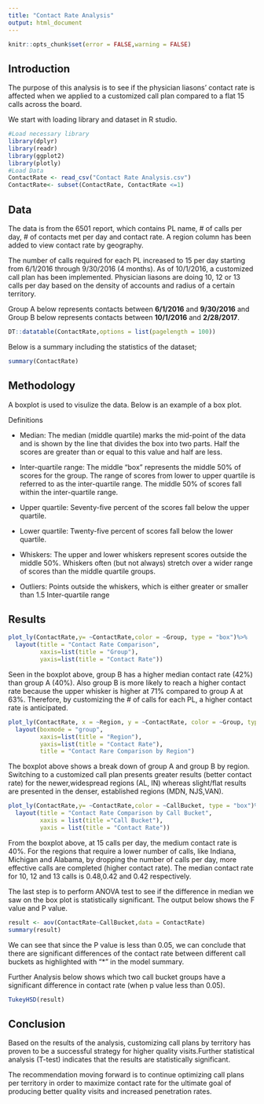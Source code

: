 ```yaml
---
title: "Contact Rate Analysis"
output: html_document
---
```


```r
knitr::opts_chunk$set(error = FALSE,warning = FALSE)
```

## Introduction

The purpose of this analysis is to see if the physician liasons' contact rate is affected when we applied to a customized call plan compared to a flat 15 calls across the board.

We start with loading library and dataset in R studio.

```r
#Load necessary library
library(dplyr)
library(readr)
library(ggplot2)
library(plotly)
#Load Data
ContactRate <- read_csv("Contact Rate Analysis.csv")
ContactRate<- subset(ContactRate, ContactRate <=1)

```

## Data

The data is from the 6501 report, which contains PL name, # of calls per day, # of contacts met per day and contact rate. A region column has been added to view contact rate by geography.

The number of calls required for each PL increased to 15 per day starting from 6/1/2016 through 9/30/2016 (4 months). As of 10/1/2016, a customized call plan has been implemented. Physician liasons are doing 10, 12 or 13 calls per day based on the density of accounts and radius of a certain territory.

Group A below represents contacts between **6/1/2016** and **9/30/2016** and Group B below represents contacts between **10/1/2016** and **2/28/2017**.


```r

DT::datatable(ContactRate,options = list(pagelength = 100))

```

Below is a summary including the statistics of the dataset;

```r

summary(ContactRate)

```

## Methodology

A boxplot is used to visulize the data. Below is an example of a box plot.

<!-- ![](W@S_boxplot-labels.png) -->

Definitions

* Median: The median (middle quartile) marks the mid-point of the data and is shown by the line that divides the box into two parts. Half the scores are greater than or equal to this value and half are less.

* Inter-quartile range: The middle "box" represents the middle 50% of scores for the group. The range of scores from lower to upper quartile is referred to as the inter-quartile range. The middle 50% of scores fall within the inter-quartile range.

* Upper quartile: Seventy-five percent of the scores fall below the upper quartile.

* Lower quartile: Twenty-five percent of scores fall below the lower quartile.

* Whiskers: The upper and lower whiskers represent scores outside the middle 50%. Whiskers often (but not always) stretch over a wider range of scores than the middle quartile groups.

* Outliers: Points outside the whiskers, which is either greater or smaller than 1.5 Inter-quartile range

## Results

```r
plot_ly(ContactRate,y= ~ContactRate,color = ~Group, type = "box")%>%
  layout(title = "Contact Rate Comparison",
         xaxis=list(title = "Group"),
         yaxis=list(title = "Contact Rate"))
```



Seen in the boxplot above, group B has a higher median contact rate (42%) than group A (40%). Also group B is more likely to reach a higher contact rate because the upper whisker is higher at 71% compared to group A at 63%. Therefore, by customizing the # of calls for each PL, a higher contact rate is anticipated.



```r
plot_ly(ContactRate, x = ~Region, y = ~ContactRate, color = ~Group, type = "box") %>%
  layout(boxmode = "group",
         xaxis=list(title = "Region"),
         yaxis=list(title = "Contact Rate"),
         title = "Contact Rare Comparison by Region")

```



The boxplot above shows a break down of group A and group B by region. Switching to a customized call plan presents greater results (better contact rate) for the newer,widespread regions (AL, IN) whereas slight/flat results are presented in the denser, established regions (MDN, NJS,VAN).



```r
plot_ly(ContactRate,y= ~ContactRate,color = ~CallBucket, type = "box")%>%
  layout(title = "Contact Rate Comparison by Call Bucket",
         xaxis = list(title ="Call Bucket"),
         yaxis = list(title = "Contact Rate"))
```




From the boxplot above, at 15 calls per day, the medium contact rate is 40%. For the regions that require a lower number of calls, like Indiana, Michigan and Alabama, by dropping the number of calls per day, more effective calls are completed (higher contact rate). The median contact rate for 10, 12 and 13 calls is 0.48,0.42 and 0.42 respectively.



The last step is to perform ANOVA test to see if the difference in median we saw on the box plot is statistically significant. The output below shows the F value and P value.

```r
result <- aov(ContactRate~CallBucket,data = ContactRate)
summary(result)
```

We can see that since the P value is less than 0.05, we can conclude that there are significant differences of the contact rate between different call buckets as highlighted with "*" in the model summary.

Further Analysis below shows which two call bucket groups have a significant difference in contact rate (when p value less than 0.05).

```r
TukeyHSD(result)
```




## Conclusion

Based on the results of the analysis, customizing call plans by territory has proven to be a successful strategy for higher quality visits.Further statistical analysis (T-test) indicates that the results are statistically significant.

The recommendation moving forward is to continue optimizing call plans per territory in order to maximize contact rate for the ultimate goal of producing better quality visits and increased penetration rates.

